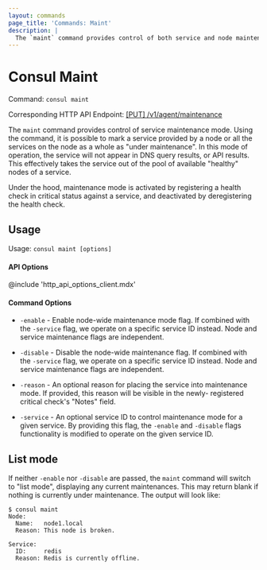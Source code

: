 ```yaml
---
layout: commands
page_title: 'Commands: Maint'
description: |
  The `maint` command provides control of both service and node maintenance mode
---
```


# Consul Maint

Command: `consul maint`

Corresponding HTTP API Endpoint: [\[PUT\] /v1/agent/maintenance](https://www.consul.io/api-docs/agent#enable-maintenance-mode)

The `maint` command provides control of service maintenance mode.
Using the command, it is possible to mark a service provided by a node or all the services on the
node as a whole as "under maintenance". In this mode of operation, the service
will not appear in DNS query results, or API results. This effectively
takes the service out of the pool of available "healthy" nodes of a service.

Under the hood, maintenance mode is activated by registering a health check in
critical status against a service, and deactivated by deregistering the
health check.

## Usage

Usage: `consul maint [options]`

#### API Options

@include 'http_api_options_client.mdx'

#### Command Options

- `-enable` - Enable node-wide maintenance mode flag. If combined with the
  `-service` flag, we operate on a specific service ID instead. Node and
  service maintenance flags are independent.

- `-disable` - Disable the node-wide maintenance flag. If combined with the
  `-service` flag, we operate on a specific service ID instead. Node and
  service maintenance flags are independent.

- `-reason` - An optional reason for placing the service into
  maintenance mode. If provided, this reason will be visible in the newly-
  registered critical check's "Notes" field.

- `-service` - An optional service ID to control maintenance mode for a given service. By
  providing this flag, the `-enable` and `-disable` flags functionality is
  modified to operate on the given service ID.

## List mode

If neither `-enable` nor `-disable` are passed, the `maint` command will
switch to "list mode", displaying any current maintenances. This may return
blank if nothing is currently under maintenance. The output will look like:

```shell-session
$ consul maint
Node:
  Name:   node1.local
  Reason: This node is broken.

Service:
  ID:     redis
  Reason: Redis is currently offline.
```
